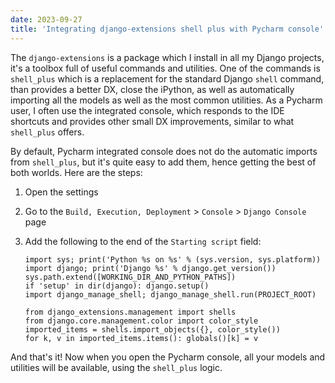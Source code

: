 ```yaml
---
date: 2023-09-27
title: 'Integrating django-extensions shell plus with Pycharm console'
---
```


The `django-extensions` is a package which I install in all my Django projects, it's a toolbox full of useful commands and utilities. One of the commands is `shell_plus` which is a replacement for the standard Django `shell` command, than provides a better DX, close the iPython, as well as automatically importing all the models as well as the most common utilities. As a Pycharm user, I often use the integrated console, which responds to the IDE shortcuts and provides other small DX improvements, similar to what ` shell_plus` offers.

By default, Pycharm integrated console does not do the automatic imports from `shell_plus`, but it's quite easy to add them, hence getting the best of both worlds. Here are the steps:

1. Open the settings
2. Go to the `Build, Execution, Deployment` > `Console` > `Django Console` page
3. Add the following to the end of the `Starting script` field:

   ```python{7-10}
   import sys; print('Python %s on %s' % (sys.version, sys.platform))
   import django; print('Django %s' % django.get_version())
   sys.path.extend([WORKING_DIR_AND_PYTHON_PATHS])
   if 'setup' in dir(django): django.setup()
   import django_manage_shell; django_manage_shell.run(PROJECT_ROOT)

   from django_extensions.management import shells
   from django.core.management.color import color_style
   imported_items = shells.import_objects({}, color_style())
   for k, v in imported_items.items(): globals()[k] = v
   ```

And that's it! Now when you open the Pycharm console, all your models and utilities will be available, using the `shell_plus` logic.
